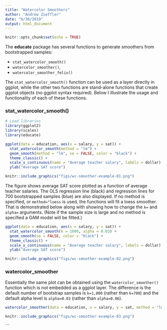 ```yaml
---
title: "Watercolor Smoothers"
author: "Andrew Zieffler"
date: "6/30/2019"
output: html_document
---
```


```r
knitr::opts_chunk$set(echo = TRUE)
```

The **educate** package has several functions to generate smoothers from bootstrapped samples:

- `stat_watercolor_smooth()`
- `watercolor_smoother()`, 
- `watercolor_smoother_felix()`

The `stat_watercolor_smooth()` function can be used as a layer directly in ggplot, while the other two functions are stand-alone functions that create ggplot objects (no ggplot syntax required). Below I illustrate the usage and functionality of each of these functions.

### stat_watercolor_smooth()

```r
# Load libraries
library(ggplot2)
library(scales)
library(educate)

ggplot(data = education, aes(x = salary, y = sat)) +
  stat_watercolor_smooth(method = "lm") +
  geom_smooth(method = "lm", se = FALSE, color = "black") +
  theme_classic() +
  scale_x_continuous(name = "Average teacher salary", labels = dollar) +
  ylab("Average SAT score")
```

```r
knitr::include_graphics("figs/wc-smoother-example-01.png")
```

The figure shows average SAT score plotted as a function of average teacher salaries. The OLS regression line (black) and regression lines for 700 bootstrapped samples (blue) are also displayed. If no method is specified, or `method="loess` is used, the functions will fit a loess smoother. That is demonstrated below along with showing how to change the `k=` and `alpha=` arguments. (Note if the sample size is large and no method is specified a GAM model will be fitted.)

```r
ggplot(data = education, aes(x = salary, y = sat)) +
  stat_watercolor_smooth(k = 1000, alpha = 0.03) +
  geom_smooth(se = FALSE, color = "black") +
  theme_classic() +
  scale_x_continuous(name = "Average teacher salary", labels = dollar) +
  ylab("Average SAT score")
```

```r
knitr::include_graphics("figs/wc-smoother-example-02.png")
```


### watercolor_smoother

Essentially the same plot can be obtained using the `watercolor_smoother()` function which is not embedded as a ggplot layer. The difference is the default number of bootstrap samples is `k=1,000` (rather than `k=700`) and the default alpha level is `alpha=0.03` (rather than `alpha=0.06`).

```r
watercolor_smoother(data = education, x = salary, y = sat, method = "lm")
```

```r
knitr::include_graphics("figs/wc-smoother-example-03.png")
```


```
